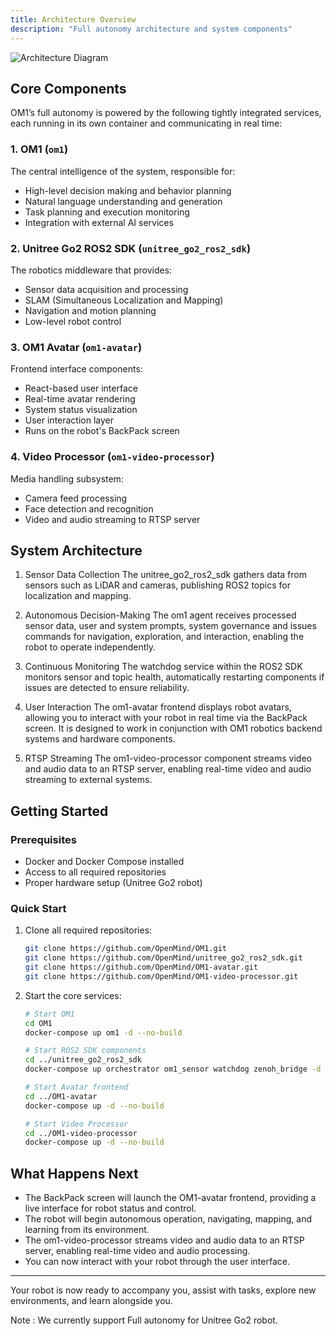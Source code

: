 ```yaml
---
title: Architecture Overview
description: "Full autonomy architecture and system components"
---
```


![Architecture Diagram](../assets/full_autonomy_architecture.png)

## Core Components
OM1’s full autonomy is powered by the following tightly integrated services, each running in its own container and communicating in real time:

### 1. OM1 (`om1`)
The central intelligence of the system, responsible for:
- High-level decision making and behavior planning
- Natural language understanding and generation
- Task planning and execution monitoring
- Integration with external AI services

### 2. Unitree Go2 ROS2 SDK (`unitree_go2_ros2_sdk`)
The robotics middleware that provides:
- Sensor data acquisition and processing
- SLAM (Simultaneous Localization and Mapping)
- Navigation and motion planning
- Low-level robot control

### 3. OM1 Avatar (`om1-avatar`)
Frontend interface components:
- React-based user interface
- Real-time avatar rendering
- System status visualization
- User interaction layer
- Runs on the robot's BackPack screen

### 4. Video Processor (`om1-video-processor`)
Media handling subsystem:
- Camera feed processing
- Face detection and recognition
- Video and audio streaming to RTSP server

## System Architecture
1. Sensor Data Collection
    The unitree_go2_ros2_sdk gathers data from sensors such as LiDAR and cameras, publishing ROS2 topics for localization and mapping.

2. Autonomous Decision-Making
    The om1 agent receives processed sensor data, user and system prompts, system governance and issues commands for navigation, exploration, and interaction, enabling the robot to operate independently.

3. Continuous Monitoring
    The watchdog service within the ROS2 SDK monitors sensor and topic health, automatically restarting components if issues are detected to ensure reliability.

4. User Interaction
    The om1-avatar frontend displays robot avatars, allowing you to interact with your robot in real time via the BackPack screen. It is designed to work in conjunction with OM1 robotics backend systems and hardware components.

5. RTSP Streaming
    The om1-video-processor component streams video and audio data to an RTSP server, enabling real-time video and audio streaming to external systems.

## Getting Started

### Prerequisites
- Docker and Docker Compose installed
- Access to all required repositories
- Proper hardware setup (Unitree Go2 robot)

### Quick Start
1. Clone all required repositories:
   ```bash
   git clone https://github.com/OpenMind/OM1.git
   git clone https://github.com/OpenMind/unitree_go2_ros2_sdk.git
   git clone https://github.com/OpenMind/OM1-avatar.git
   git clone https://github.com/OpenMind/OM1-video-processor.git
   ```

2. Start the core services:
   ```bash
   # Start OM1
   cd OM1
   docker-compose up om1 -d --no-build

   # Start ROS2 SDK components
   cd ../unitree_go2_ros2_sdk
   docker-compose up orchestrator om1_sensor watchdog zenoh_bridge -d --no-build

   # Start Avatar frontend
   cd ../OM1-avatar
   docker-compose up -d --no-build

   # Start Video Processor
   cd ../OM1-video-processor
   docker-compose up -d --no-build
   ```

## What Happens Next

- The BackPack screen will launch the OM1-avatar frontend, providing a live interface for robot status and control.
- The robot will begin autonomous operation, navigating, mapping, and learning from its environment.
- The om1-video-processor streams video and audio data to an RTSP server, enabling real-time video and audio processing.
- You can now interact with your robot through the user interface.

---

Your robot is now ready to accompany you, assist with tasks, explore new environments, and learn alongside you.

Note : We currently support Full autonomy for Unitree Go2 robot.
